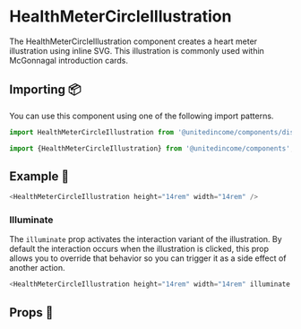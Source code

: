 
# HealthMeterCircleIllustration

The HealthMeterCircleIllustration component creates a heart meter illustration using inline SVG. This illustration is commonly used within McGonnagal introduction cards.

## Importing 📦

You can use this component using one of the following import patterns.

```javascript
import HealthMeterCircleIllustration from '@unitedincome/components/dist/HealthMeterCircleIllustration';
```

```javascript
import {HealthMeterCircleIllustration} from '@unitedincome/components';
```

## Example 🚀

<Preview>
  <HealthMeterCircleIllustration height="14rem" width="14rem" />
</Preview>

```javascript
<HealthMeterCircleIllustration height="14rem" width="14rem" />
```

### Illuminate

The `illuminate` prop activates the interaction variant of the illustration. By default the interaction occurs when the illustration is clicked, this prop allows you to override that behavior so you can trigger it as a side effect of another action.

<Preview>
  <HealthMeterCircleIllustration height="14rem" width="14rem" illuminate />
</Preview>

```javascript
<HealthMeterCircleIllustration height="14rem" width="14rem" illuminate />
```

## Props 🔧

<Props of={HealthMeterCircleIllustration} />
